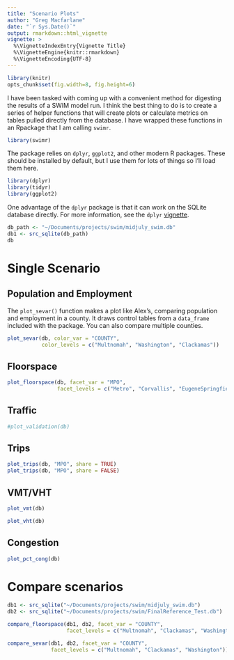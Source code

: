 ```yaml
---
title: "Scenario Plots"
author: "Greg Macfarlane"
date: "`r Sys.Date()`"
output: rmarkdown::html_vignette
vignette: >
  %\VignetteIndexEntry{Vignette Title}
  %\VignetteEngine{knitr::rmarkdown}
  %\VignetteEncoding{UTF-8}
---
```

```r
library(knitr)
opts_chunk$set(fig.width=8, fig.height=6)
```

I have been tasked with coming up with a convenient method for digesting the 
results of a SWIM model run. I think the best thing to do is to create a series
of helper functions that will create plots or calculate metrics on tables pulled
directly from the database. I have wrapped these functions in an Rpackage that
I am calling `swimr`. 


```r
library(swimr)
```

The package relies on `dplyr`, `ggplot2`, and other modern R packages. These
should be installed by default, but I use them for lots of things so I'll load
them here.

```r
library(dplyr)
library(tidyr)
library(ggplot2)
```

One advantage of the `dplyr` package is that it can work on the SQLite database
directly. For more information, see the `dplyr`
[vignette](http://cran.r-project.org/web/packages/dplyr/vignettes/databases.html).

```r
db_path <- "~/Documents/projects/swim/midjuly_swim.db"
db1 <- src_sqlite(db_path)
db
```

# Single Scenario

## Population and Employment

The `plot_sevar()` function makes a plot like Alex's, comparing population and 
employment in a county. It draws control tables from a `data_frame` included
with the package. You can also compare multiple counties.


```r
plot_sevar(db, color_var = "COUNTY", 
           color_levels = c("Multnomah", "Washington", "Clackamas"))
```

## Floorspace

```r
plot_floorspace(db, facet_var = "MPO", 
                facet_levels = c("Metro", "Corvallis", "EugeneSpringfield"))

```

## Traffic

```r
#plot_validation(db)
```

## Trips
```r
plot_trips(db, "MPO", share = TRUE)
plot_trips(db, "MPO", share = FALSE)
```



## VMT/VHT
```r
plot_vmt(db)
```

```r
plot_vht(db)
```

## Congestion
```r
plot_pct_cong(db)
```

# Compare scenarios

```r
db1 <- src_sqlite("~/Documents/projects/swim/midjuly_swim.db")
db2 <- src_sqlite("~/Documents/projects/swim/FinalReference_Test.db")
```

```r
compare_floorspace(db1, db2, facet_var = "COUNTY", 
                   facet_levels = c("Multnomah", "Clackamas", "Washington"))
```

```r
compare_sevar(db1, db2, facet_var = "COUNTY", 
              facet_levels = c("Multnomah", "Clackamas", "Washington"))
```
